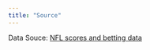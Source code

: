 ```yaml
---
title: "Source"
---
```



Data Souce: [NFL scores and betting data](https://www.kaggle.com/datasets/tobycrabtree/nfl-scores-and-betting-data)